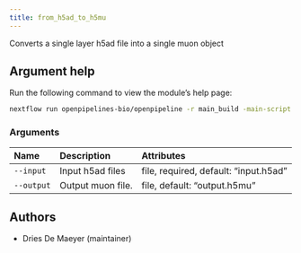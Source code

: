 ```yaml
---
title: from_h5ad_to_h5mu
---
```


Converts a single layer h5ad file into a single muon object


## Argument help

Run the following command to view the module's help page:
```bash
nextflow run openpipelines-bio/openpipeline -r main_build -main-script target/nextflow/convert/from_h5ad_to_h5mu/main.nf --help
```

### Arguments



:::{.column-body-outset}
|Name       |Description       |Attributes                            |
|:----------|:-----------------|:-------------------------------------|
|`--input`  |Input h5ad files  |file, required, default: "input.h5ad" |
|`--output` |Output muon file. |file, default: "output.h5mu"          |
:::

## Authors

 * Dries De Maeyer  (maintainer)

